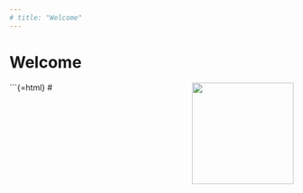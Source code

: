 ```yaml
---
# title: "Welcome"
---
```


# Welcome {.unnumbered}

```{=html}
#<img src="figures/cover.png" style="width:180px;float:right;margin-left:15px;">